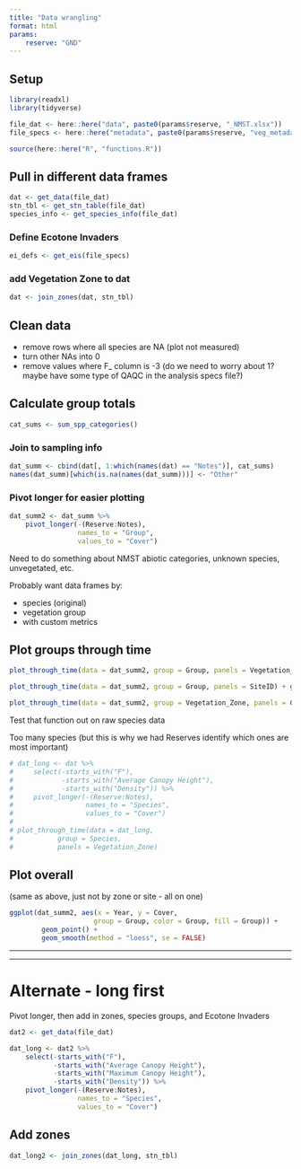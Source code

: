 ```yaml
---
title: "Data wrangling"
format: html
params:
    reserve: "GND"
---
```


## Setup  

```r
library(readxl)
library(tidyverse)

file_dat <- here::here("data", paste0(params$reserve, "_NMST.xlsx"))
file_specs <- here::here("metadata", paste0(params$reserve, "veg_metadata.xlsx"))

source(here::here("R", "functions.R"))
```

## Pull in different data frames  

```r
dat <- get_data(file_dat)
stn_tbl <- get_stn_table(file_dat)
species_info <- get_species_info(file_dat)
```

### Define Ecotone Invaders  

```r
ei_defs <- get_eis(file_specs)
```

### add Vegetation Zone to dat  

```r
dat <- join_zones(dat, stn_tbl)
```

## Clean data  

+  remove rows where all species are NA (plot not measured)  
+  turn other NAs into 0  
+  remove values where F_ column is -3  (do we need to worry about 1? maybe have some type of QAQC in the analysis specs file?)  

## Calculate group totals  

```r
cat_sums <- sum_spp_categories()
```

### Join to sampling info  

```r
dat_summ <- cbind(dat[, 1:which(names(dat) == "Notes")], cat_sums)
names(dat_summ)[which(is.na(names(dat_summ)))] <- "Other"
```

### Pivot longer for easier plotting  

```r
dat_summ2 <- dat_summ %>% 
    pivot_longer(-(Reserve:Notes),
                 names_to = "Group",
                 values_to = "Cover")
```

Need to do something about NMST abiotic categories, unknown species, unvegetated, etc.  

Probably want data frames by:  

-  species (original)  
-  vegetation group  
-  with custom metrics  


## Plot groups through time  


```r
plot_through_time(data = dat_summ2, group = Group, panels = Vegetation_Zone) + ggtitle("By Zone")
```

```r
plot_through_time(data = dat_summ2, group = Group, panels = SiteID) + ggtitle("By Site")
```

```r
plot_through_time(data = dat_summ2, group = Vegetation_Zone, panels = Group) + ggtitle("By Species Group")
```


Test that function out on raw species data  

Too many species (but this is why we had Reserves identify which ones are most important)  

```r
# dat_long <- dat %>% 
#     select(-starts_with("F"),
#            -starts_with("Average Canopy Height"),
#            -starts_with("Density")) %>% 
#     pivot_longer(-(Reserve:Notes),
#                  names_to = "Species",
#                  values_to = "Cover")
# 
# plot_through_time(data = dat_long,
#           group = Species,
#           panels = Vegetation_Zone)
```

## Plot overall  

(same as above, just not by zone or site - all on one)  

```r
ggplot(dat_summ2, aes(x = Year, y = Cover, 
                     group = Group, color = Group, fill = Group)) +
        geom_point() +
        geom_smooth(method = "loess", se = FALSE)
```



***  
***  

# Alternate - long first  

Pivot longer, then add in zones, species groups, and Ecotone Invaders  

```r
dat2 <- get_data(file_dat)

dat_long <- dat2 %>% 
    select(-starts_with("F"),
           -starts_with("Average Canopy Height"),
           -starts_with("Maximum Canopy Height"),
           -starts_with("Density")) %>%
    pivot_longer(-(Reserve:Notes),
                 names_to = "Species",
                 values_to = "Cover")
```


## Add zones  

```r
dat_long2 <- join_zones(dat_long, stn_tbl)
```



